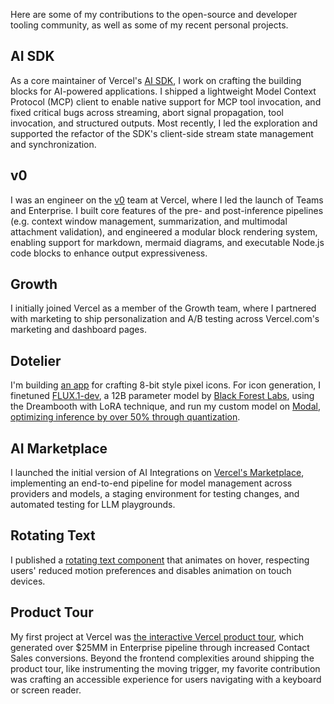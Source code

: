 
<ProjectsHeading />

Here are some of my contributions to the open-source and developer tooling community, as well as some of my recent personal projects.

## AI SDK

As a core maintainer of Vercel's [AI SDK](https://ai-sdk.dev), I work on crafting the building blocks for AI-powered applications. I shipped a lightweight Model Context Protocol (MCP) client to enable native support for MCP tool invocation, and fixed critical bugs across streaming, abort signal propagation, tool invocation, and structured outputs. Most recently, I led the exploration and supported the refactor of the SDK's client-side stream state management and synchronization.

## v0

I was an engineer on the [v0](https://v0.dev) team at Vercel, where I led the launch of Teams and Enterprise. I built core features of the pre- and post-inference pipelines (e.g. context window management, summarization,
and multimodal attachment validation), and engineered a modular block rendering system, enabling support for markdown, mermaid diagrams, and
executable Node.js code blocks to enhance output expressiveness.

## Growth

I initially joined Vercel as a member of the Growth team, where I partnered with marketing to ship personalization and A/B testing across Vercel.com's marketing and dashboard pages.

## Dotelier

I'm building [an app](https://github.com/iteratetograceness/dotelier) for crafting 8-bit style pixel icons. For icon generation, I finetuned [FLUX.1-dev](https://huggingface.co/black-forest-labs/FLUX.1-dev), a 12B parameter model by [Black Forest Labs](https://bfl.ai/), using the Dreambooth with LoRA technique, and run my custom model on [Modal](https://modal.com/), [optimizing inference by over 50% through quantization](https://github.com/iteratetograceness/dreambooth-flux-pixel-icon).

## AI Marketplace

I launched the initial version of AI Integrations on [Vercel's Marketplace](https://vercel.com/marketplace), implementing an end-to-end pipeline for model management across providers and models, a staging environment for testing changes, and automated testing for LLM playgrounds.

## Rotating Text

I published a [rotating text component](https://rotating-text.vercel.app/) that animates on hover, respecting users' reduced motion preferences and disables animation on touch devices.

## Product Tour

My first project at Vercel was [the interactive Vercel product tour](https://vercel.com/product-tour), which generated over $25MM in Enterprise pipeline through increased Contact Sales conversions. Beyond the frontend complexities around shipping the product tour, like instrumenting the moving trigger, my favorite contribution was crafting an accessible experience for users navigating with a keyboard or screen reader.

